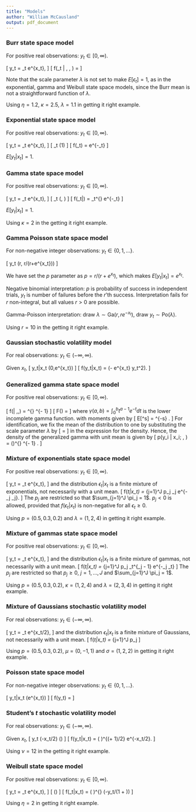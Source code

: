 ```yaml
---
title: "Models"
author: "William McCausland"
output: pdf_document
---
```


### Burr state space model

For positive real observations: $y_t \in [0,\infty)$.

\[
    y_t = \epsilon_t e^{x_t},
\]
\[
    f(\epsilon_t | \eta, \kappa, \lambda) = \eta \kappa \lambda
    \frac{(\lambda \epsilon_t)^{\eta - 1}}{[1 + (\lambda\epsilon_t)^\eta)]^{\kappa + 1}}
\]

Note that the scale parameter $\lambda$ is not set to make $E[\epsilon_t] = 1$, as in the exponential, gamma and Weibull state space models, since the Burr mean is not a straightforward function of $\lambda$.

Using $\eta = 1.2$, $\kappa = 2.5$, $\lambda = 1.1$ in getting it right example.

### Exponential state space model

For positive real observations: $y_t \in [0,\infty)$.

\[
    y_t = \epsilon_t e^{x_t},
\]
\[
    \epsilon_t \sim \mathrm{Exp}(1)
\]
\[
    f(\epsilon_t) = e^{-\epsilon_t}
\]

$E[y_t|x_t] = 1$.

### Gamma state space model

For positive real observations: $y_t \in [0,\infty)$.

\[
    y_t = \epsilon_t e^{x_t},
\]
\[
    \epsilon_t \sim \mathrm{Ga}(\kappa, \kappa)
\]
\[
    f(\epsilon_t|\kappa) = \frac{\Gamma(\kappa)}{\kappa^\kappa} \epsilon_t^{\kappa-1}
    e^{-\kappa \epsilon_t}
\]

$E[y_t|x_t] = 1$.

Using $\kappa = 2$ in the getting it right example.

### Gamma Poisson state space model

For non-negative integer observations: $y_t \in \{0,1,\ldots\}$.

\[
    y_t \sim \mathrm{NegBin}(r, r/(r+e^{x_t}))
\]

We have set the $p$ parameter as $p = r/(r+e^{x_t})$, which makes $E[y_t|x_t] = e^{x_t}$.

Negative binomial interpretation: $p$ is probability of success in independent trials, $y_t$ is number of failures before the $r$'th success.
Interpretation fails for $r$ non-integral, but all values $r > 0$ are possible.

Gamma-Poisson interpretation: draw $\lambda \sim \mathrm{Ga}(r, re^{-x_t})$, draw $y_t \sim \mathrm{Po}(\lambda)$.

Using $r = 10$ in the getting it right example.

### Gaussian stochastic volatility model

For real observations: $y_t \in (-\infty, \infty)$.

Given $x_t$,
\[
    y_t|x_t \sim \mathrm{N}(0,e^{x_t})
\]
\[
    f(y_t|x_t) = \frac{e^{x_t/2}}{\sqrt{2\pi}} \exp(-\tfrac{1}{2} e^{x_t} y_t^2).
\]

### Generalized gamma state space model

For positive real observations: $y_t \in [0,\infty)$.

\[
    f(\epsilon | \lambda,\eta,\kappa) = 
        \frac{\eta}{\Gamma(\kappa)} \lambda^{\eta\kappa} \epsilon^{\eta\kappa - 1}
        \exp\left[-(\lambda \epsilon)^{\eta}\right]
\]
\[
    F(\epsilon) = \frac{\gamma(\kappa, (\lambda \epsilon)^\eta)}{\Gamma(\kappa)}
\]
where $\gamma(a,b) = \int_0^b t^{a-1}e^{-t}dt$ is the lower incomplete gamma function.
with moments given by
\[
    E[\epsilon^s] = \lambda^{-s} \frac{\Gamma(\kappa + s/\eta)}{\Gamma(\kappa)}.
\]
For identification, we fix the mean of the distribution to one by substituting the scale parameter $\lambda$ by 
\[
    \lambda = \frac{\Gamma(\kappa + 1/\eta)}{\Gamma(\kappa)}
\]
in the expression for the density.
Hence, the density of the generalized gamma with unit mean is given by
\[
    p(y_i | x_i; \theta, \vartheta) = 
    \frac{\eta}{\Gamma(\kappa)}
    \left(\frac{\Gamma(\kappa + 1/\eta)}{\Gamma(\kappa)}\right)^{\eta\kappa}
    \epsilon^{\eta\kappa - 1}
    \exp\left[-\left(\epsilon\frac{\Gamma(\kappa + 1/\eta)}{\Gamma(\kappa)}\right)^{\eta}\right].
\]

### Mixture of exponentials state space model

For positive real observations: $y_t \in [0,\infty)$.

\[
    y_t = \epsilon_t e^{x_t},
\]
and the distribution $\epsilon_t|x_t$ is a finite mixture of exponentials, not necessarily with a unit mean.
\[
    f(\epsilon_t|x_t) = \sum_{j=1}^J p_j \lambda_j e^{-\lambda_j \epsilon_j}.
\]
The $p_j$ are restricted so that $\sum_{j=1}^J \pi_j = 1$.
$p_j < 0$ is allowed, provided that $f(\epsilon_t|x_t)$ is non-negative for all $\epsilon_t \geq 0$.

Using $p = (0.5, 0.3, 0.2)$ and $\lambda = (1, 2, 4)$ in getting it right example.

### Mixture of gammas state space model

For positive real observations: $y_t \in [0,\infty)$.

\[
    y_t = \epsilon_t e^{x_t},
\]
and the distribution $\epsilon_t|x_t$ is a finite mixture of gammas, not necessarily with a unit mean.
\[
    f(\epsilon_t|x_t) = \sum_{j=1}^J p_j
    \frac{\Gamma(\kappa_j)}{\lambda_j^{\kappa_j}}
    \epsilon_t^{\kappa_j - 1} e^{-\lambda_j \epsilon_t}
\]
The $p_j$ are restricted so that $p_j \geq 0$, $j=1,\ldots,J$ and $\sum_{j=1}^J \pi_j = 1$.

Using $p = (0.5, 0.3, 0.2)$, $\kappa = (1, 2, 4)$ and $\lambda = (2, 3, 4)$ in getting it right example.

### Mixture of Gaussians stochastic volatility model

For real observations: $y_t \in (-\infty, \infty)$.

\[
    y_t = \epsilon_t e^{x_t/2},
\]
and the distribution $\epsilon_t|x_t$ is a finite mixture of Gaussians, not necessarily with a unit mean.
\[
    f(\epsilon_t|x_t) = \frac{1}{\sqrt{2\pi}}
    \sum_{j=1}^J p_j
    \frac{1}{\sigma_j} \exp\left[ -\frac{(y_t-\mu_j)^2}{2\sigma_j^2} \right]
\]

Using $p = (0.5, 0.3, 0.2)$, $\mu = (0, -1, 1)$ and $\sigma = (1, 2, 2)$ in getting it right example.


### Poisson state space model

For non-negative integer observations: $y_t \in \{0,1,\ldots\}$.

\[
    y_t|x_t \sim \mathrm{Po}(e^{x_t})
\]
\[
    f(y_t) = \frac{\exp(-e^{x_t}) e^{x_t y_t}}{y_t!}
\]

### Student's $t$ stochastic volatility model

For real observations: $y_t \in (-\infty, \infty)$.

Given $x_t$,
\[
    y_t \exp(-x_t/2) \sim \mathrm{St}(\nu)
\]
\[
    f(y_t|x_t) = \left(
        \frac{\nu}{\nu + y_te^{-x_t/2}}
    \right)^{(\nu + 1)/2}
    e^{-x_t/2}.
\]

Using $\nu = 12$ in the getting it right example.

### Weibull state space model

For positive real observations: $y_t \in [0,\infty)$.

\[
    y_t = \epsilon_t e^{x_t},
\]
\[
    \frac{\epsilon_t}{\Gamma(1 + \tfrac{1}{\eta})} \sim \mathrm{Wei}(\eta)
\]
\[
    f(\epsilon_t|x_t) = \frac{\eta}{\Gamma(1 + \tfrac{1}{\eta})}
    \left(
        \frac{\epsilon_t}{\Gamma(1 + \tfrac{1}{\eta})}
    \right)^{\eta-1}
    \exp(-y_t/\Gamma(1 + \tfrac{1}{\eta}))
\]

Using $\eta = 2$ in getting it right example.
